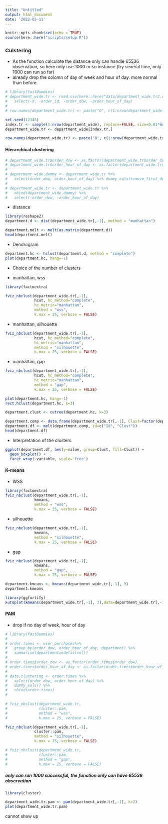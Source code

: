 ```yaml
---
title: "Untitled"
output: html_document
date: '2022-05-11'
---
```


```r
knitr::opts_chunk$set(echo = TRUE)
source(here::here("scripts/setup.R"))
```

### Culstering

* As the function calculate the distance only can handle 65536 observation, so here only use 1000 or so instance.(try several time, only 1000 can run so far)
* already drop the colomn of day of week and hour of day. more normal than before.  

```r
# library(fastDummies)
# department_wide.tr <- read.csv(here::here("data/department_wide.tr2.csv")) %>%
#   select(-X, -order_id, -order_dow, -order_hour_of_day)
# 
# row.names(department_wide.tr) <- paste("O", c(1:nrow(department_wide.tr)), sep="") 
```

```r
set.seed(12345)
index.tr <- sample(1:nrow(department_wide), replace=FALSE, size=0.01*nrow(department_wide))
department_wide.tr <- department_wide[index.tr,] 

row.names(department_wide.tr) <- paste("O", c(1:nrow(department_wide.tr)), sep="") 

```

#### Hierarchical clustering

```r
# department_wide.tr$order_dow <- as.factor(department_wide.tr$order_dow)
# department_wide.tr$order_hour_of_day <- as.factor(department_wide.tr$order_hour_of_day)
# 
# department_wide.dummy <- department_wide.tr %>%
#   select(order_dow, order_hour_of_day) %>% dummy_cols(remove_first_dummy = F)
# 
# department_wide.tr <- department_wide.tr %>%
#   cbind(department_wide.dummy) %>% 
#   select(-order_dow, -order_hour_of_day)
```

- distance  
```r
library(reshape2)
department.d <- dist(department_wide.tr[,-1], method = "manhattan") 

department.melt <- melt(as.matrix(department.d))
head(department.melt)
```

- Dendrogram  

```r
department.hc <- hclust(department.d, method = "complete")
plot(department.hc, hang=-1)
```

- Choice of the number of clusters  

- manhattan, wss  

```r
library(factoextra)

fviz_nbclust(department_wide.tr[,-1],
             hcut, hc_method="complete",
             hc_metric="manhattan",
             method = "wss", 
             k.max = 25, verbose = FALSE)
```

- manhattan, silhouette  

```r
fviz_nbclust(department_wide.tr[,-1],
             hcut, hc_method="complete",
             hc_metric="manhattan",
             method = "silhouette", 
             k.max = 25, verbose = FALSE)
```

- manhattan, gap   

```r
fviz_nbclust(department_wide.tr[,-1],
             hcut, hc_method="complete",
             hc_metric="manhattan",
             method = "gap", 
             k.max = 25, verbose = FALSE)
```


```r
plot(department.hc, hang=-1)
rect.hclust(department.hc, k=3)
```

```r
department.clust <- cutree(department.hc, k=3)

```

```r
department.comp <- data.frame(department_wide.tr[,-1], Clust=factor(department.clust), Id=row.names(department_wide.tr))
department.df <- melt(department.comp, id=c("Id", "Clust"))
head(department.df)
```
- Interpretation of the clusters
```r
ggplot(department.df, aes(y=value, group=Clust, fill=Clust)) +
  geom_boxplot() +
  facet_wrap(~variable, scale='free')
```



#### K-means

- WSS 
```r
library(factoextra)
fviz_nbclust(department_wide.tr[,-1],
             kmeans,
             method = "wss", 
             k.max = 25, verbose = FALSE)

```

- silhouette
```r
fviz_nbclust(department_wide.tr[,-1],
             kmeans, 
             method = "silhouette", 
             k.max = 25, verbose = FALSE)
```

- gap  
```r
fviz_nbclust(department_wide.tr[,-1],
             kmeans,
             method = "gap", 
             k.max = 25, verbose = FALSE)
```

```r
department.kmeans <- kmeans(department_wide.tr[,-1], 3)
department.kmeans
```

```r
library(ggfortify)
autoplot(kmeans(department_wide.tr[,-1], 3),data=department_wide.tr[,-1],label=T, label.size=2, frame=TRUE)
```


#### PAM

- drop if no day of week, hour of day
```r
# library(fastDummies)
# 
# order.times <- user_purchases%>%
#   group_by(order_dow, order_hour_of_day, department) %>%
#   summarise(departmentindetail=n())
# 
# order.times$order_dow <- as.factor(order.times$order_dow)
# order.times$order_hour_of_day <- as.factor(order.times$order_hour_of_day)
# 
# data.clustering <- order.times %>%
#   select(order_dow, order_hour_of_day) %>%
#   dummy_cols() %>%
#   cbind(order.times)
#   


```

```r
# fviz_nbclust(department_wide.tr,
#              cluster::pam,
#              method = "wss",
#              k.max = 25, verbose = FALSE)

fviz_nbclust(department_wide.tr[,-1],
             cluster::pam,
             method = "silhouette", 
             k.max = 25, verbose = FALSE)

# fviz_nbclust(department_wide.tr,
#              cluster::pam,
#              method = "gap",
#              k.max = 25, verbose = FALSE)
```
##### only can run 1000 successful, the function only can have 65536 observation

```r
library(cluster)

department_wide.tr.pam <- pam(department_wide.tr[,-1], k=2)
plot(department_wide.tr.pam)
```

cannot show up